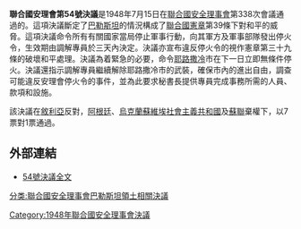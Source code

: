 {{Infobox UN resolution
|number = 54
|organ = SC
|year = 1948年
|date = 7月15日
|meeting = 338
|code =S/RES/54
|document = http://www.un.org/zh/documents/view_doc.asp?symbol=S/RES/54(1948)
|for = 7
|abstention = 3
|against = 1
|subject = 巴勒斯坦問題
|result = 通過
|image = 
|caption = 
}}

'''聯合國安理會第54號決議'''是1948年7月15日在[[聯合國安全理事會|聯合國安全理事會]]第338次會議通過的。這項決議斷定了[[巴勒斯坦|巴勒斯坦]]的情況構成了[[聯合國憲章|聯合國憲章]]第39條下對和平的威脅。這項決議命令所有有關國家當局停止軍事行動，向其軍方及軍事部隊發出停火令，生效期由調解專員於三天內決定。決議亦宣布違反停火令的視作憲章第三十九條的破壞和平處理。決議為着緊急的必要，命令[[耶路撒冷|耶路撒冷]]市在下一日立即無條件停火。決議還指示調解專員繼續解除耶路撒冷市的武裝，確保市內的進出自由，調查可能違反安理會停火令的事件，並為此要求秘書長提供專員完成事務所需的人員、款項和設施。

該決議在[[敘利亞|敘利亞]]反對，[[阿根廷|阿根廷]]、[[烏克蘭蘇維埃社會主義共和國|烏克蘭蘇維埃社會主義共和國]]及[[蘇聯|蘇聯]]棄權下，以7票對1票通過。

==外部連結==
*[http://www.un.org/zh/documents/view_doc.asp?symbol=S/RES/54(1948) 54號決議全文] {{Wayback|url=http://www.un.org/zh/documents/view_doc.asp?symbol=S%2FRES%2F54%281948%29 |date=20160331160408 }}

{{UN-stub}}
{{UNSCR 1948}}

[[Category:1948年聯合國安全理事會決議|Category:1948年聯合國安全理事會決議]]
[[分类:聯合國安全理事會巴勒斯坦領土相關決議|分类:聯合國安全理事會巴勒斯坦領土相關決議]]
